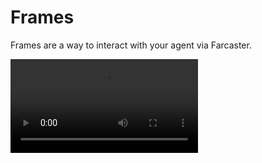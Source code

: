 
# Frames

Frames are a way to interact with your agent via Farcaster.

<Video src="/videos/warpcast.mp4" />

## Framesv2

Framesv2 is a new way to interact with agents via frames. It allows you to have your own landing page for your agent and interact with it via frames in Farcaster.

```bash
Share in Farcaster (Framev2): https://frames.message-kit.org/dm/0x...
```

**Properties:**

- `address`: The address of the agent. Could be converse profile name , ens name or address

## Baselinks

Baselinks is a way to generate dynamic urls for your agent. They can work on Browsers or in a frame rendering environment.

<CustomHomePage.TileGrid3>
  <CustomHomePage.Tile
    href="/plugins/baselinks"
    title="Baselinks"
    description="A kit for generating dynamic urls."
    icon="🖼️"
  />
</CustomHomePage.TileGrid3>

